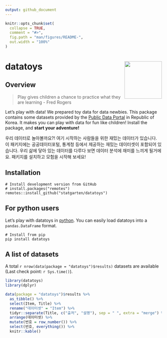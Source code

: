 ```yaml
---
output: github_document
---
```


<!-- README.md is generated from README.Rmd. Please edit that file -->

```r
knitr::opts_chunk$set(
  collapse = TRUE,
  comment = "#>",
  fig.path = "man/figures/README-",
  out.width = "100%"
)
```

# datatoys <img src="man/figures/logo.png" align="right" width="120" />

## Overview

> Play gives children a chance to practice what they are learning 
> - Fred Rogers

Let's play with data! We prepared toy data for data newbies. This package contains some datasets provided by the [Public Data Portal](https://data.go.kr) in Republic of Korea. It makes you can play with data for fun like children! Install the package, and **start your adventure!**

우리 데이터로 놀아볼까요?! 여기 시작하는 사람들을 위한 재밌는 데이터가 있습니다. 이 패키지에는 공공데이터포털, 통계청 등에서 제공하는 재밌는 데이터셋이 포함되어 있습니다. 우리 삶에 닿아 있는 데이터를 다루다 보면 데이터 분석에 재미를 느끼게 될거에요. 패키지를 설치하고 모험을 시작해 보세요!

## Installation

```
# Install development version from GitHub
# install.packages("remotes")
remotes::install_github("statgarten/datatoys")
```

## For python users
Let's play with datatoys in [python](https://github.com/statgarten/datatoys-python). You can easily load datatoys into a `pandas.DataFrame` format.

```
# Install from pip
pip install datatoys
```


## A list of datasets
A total `r nrow(data(package = "datatoys")$results)` datasets are available (Last check point: `r Sys.time()`).

```r
library(datatoys)
library(dplyr)

data(package = "datatoys")$results %>%
  as_tibble() %>%
  select(Item, Title) %>%
  rename("데이터셋" = "Item") %>%
  tidyr::separate(Title, c("출처", "설명"), sep = " ", extra = "merge") %>%
  arrange(데이터셋) %>%
  mutate(번호 = row_number()) %>% 
  select(번호, everything()) %>% 
  knitr::kable()
```

